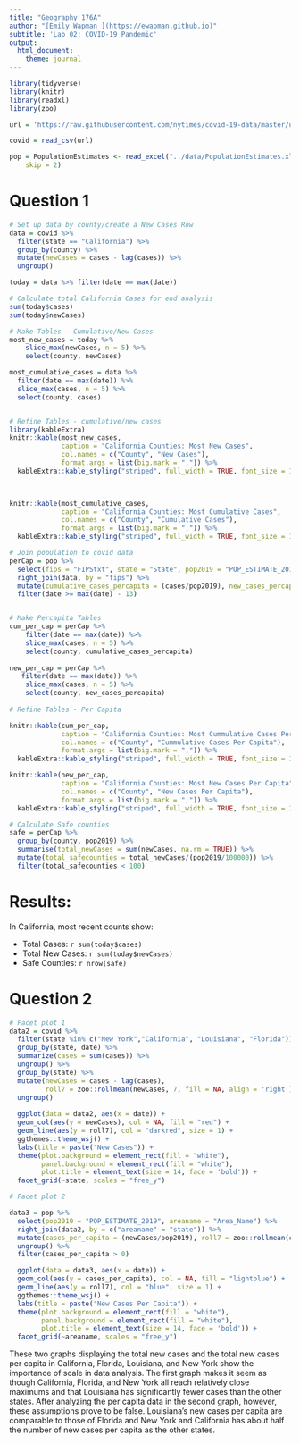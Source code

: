 ```yaml
---
title: "Geography 176A"
author: "[Emily Wapman ](https://ewapman.github.io)"
subtitle: 'Lab 02: COVID-19 Pandemic'
output:
  html_document:
    theme: journal
---
```


```r
library(tidyverse)
library(knitr)
library(readxl)
library(zoo)

url = 'https://raw.githubusercontent.com/nytimes/covid-19-data/master/us-counties.csv'

covid = read_csv(url)

pop = PopulationEstimates <- read_excel("../data/PopulationEstimates.xls", 
    skip = 2)


```
# Question 1
``` r
# Set up data by county/create a New Cases Row
data = covid %>%
  filter(state == "California") %>%
  group_by(county) %>%
  mutate(newCases = cases - lag(cases)) %>%
  ungroup()

today = data %>% filter(date == max(date))
```
``` r
# Calculate total California Cases for end analysis 
sum(today$cases)
sum(today$newCases)
```
``` r
# Make Tables - Cumulative/New Cases
most_new_cases = today %>% 
    slice_max(newCases, n = 5) %>%
    select(county, newCases)

most_cumulative_cases = data %>%
  filter(date == max(date)) %>%
  slice_max(cases, n = 5) %>%
  select(county, cases)


# Refine Tables - cumulative/new cases
library(kableExtra)
knitr::kable(most_new_cases,
             caption = "California Counties: Most New Cases", 
             col.names = c("County", "New Cases"), 
             format.args = list(big.mark = ",")) %>%
  kableExtra::kable_styling("striped", full_width = TRUE, font_size = 14)
  


knitr::kable(most_cumulative_cases,
             caption = "California Counties: Most Cumulative Cases",
             col.names = c("County", "Cumulative Cases"),
             format.args = list(big.mark = ",")) %>%
  kableExtra::kable_styling("striped", full_width = TRUE, font_size = 14)

# Join population to covid data
perCap = pop %>%
  select(fips = "FIPStxt", state = "State", pop2019 = "POP_ESTIMATE_2019") %>%
  right_join(data, by = "fips") %>%
  mutate(cumulative_cases_percapita = (cases/pop2019), new_cases_percapita = (newCases/pop2019)) %>%
  filter(date >= max(date) - 13)


# Make Percapita Tables
cum_per_cap = perCap %>%
    filter(date == max(date)) %>%
    slice_max(cases, n = 5) %>%
    select(county, cumulative_cases_percapita)
  
new_per_cap = perCap %>%
   filter(date == max(date)) %>%
    slice_max(cases, n = 5) %>%
    select(county, new_cases_percapita)
  
# Refine Tables - Per Capita 

knitr::kable(cum_per_cap,
             caption = "California Counties: Most Cummulative Cases Per Capita", 
             col.names = c("County", "Cummulative Cases Per Capita"), 
             format.args = list(big.mark = ",")) %>%
  kableExtra::kable_styling("striped", full_width = TRUE, font_size = 14)

knitr::kable(new_per_cap,
             caption = "California Counties: Most New Cases Per Capita",
             col.names = c("County", "New Cases Per Capita"),
             format.args = list(big.mark = ",")) %>%
  kableExtra::kable_styling("striped", full_width = TRUE, font_size = 14)

# Calculate Safe counties 
safe = perCap %>%
  group_by(county, pop2019) %>%
  summarise(total_newCases = sum(newCases, na.rm = TRUE)) %>% 
  mutate(total_safecounties = total_newCases/(pop2019/100000)) %>% 
  filter(total_safecounties < 100)

```
# Results:
In California, most recent counts show:

- Total Cases: `r sum(today$cases)` 
- Total New Cases: `r sum(today$newCases)` 
- Safe Counties: `r nrow(safe)`

# Question 2

```r

# Facet plot 1
data2 = covid %>%
  filter(state %in% c("New York","California", "Louisiana", "Florida")) %>%
  group_by(state, date) %>%
  summarize(cases = sum(cases)) %>% 
  ungroup() %>% 
  group_by(state) %>% 
  mutate(newCases = cases - lag(cases),
         roll7 = zoo::rollmean(newCases, 7, fill = NA, align = 'right')) %>%
  ungroup()
  
  ggplot(data = data2, aes(x = date)) +
  geom_col(aes(y = newCases), col = NA, fill = "red") +
  geom_line(aes(y = roll7), col = "darkred", size = 1) +
  ggthemes::theme_wsj() +
  labs(title = paste("New Cases")) +
  theme(plot.background = element_rect(fill = "white"),
        panel.background = element_rect(fill = "white"),
        plot.title = element_text(size = 14, face = 'bold')) +
  facet_grid(~state, scales = "free_y")

# Facet plot 2

data3 = pop %>%
  select(pop2019 = "POP_ESTIMATE_2019", areaname = "Area_Name") %>%
  right_join(data2, by = c("areaname" = "state")) %>%
  mutate(cases_per_capita = (newCases/pop2019), roll7 = zoo::rollmean(cases_per_capita, 7, fill = NA, align = 'right')) %>%
  ungroup() %>%
  filter(cases_per_capita > 0)

  ggplot(data = data3, aes(x = date)) +
  geom_col(aes(y = cases_per_capita), col = NA, fill = "lightblue") +
  geom_line(aes(y = roll7), col = "blue", size = 1) +
  ggthemes::theme_wsj() +
  labs(title = paste("New Cases Per Capita")) +
  theme(plot.background = element_rect(fill = "white"),
        panel.background = element_rect(fill = "white"),
        plot.title = element_text(size = 14, face = 'bold')) +
  facet_grid(~areaname, scales = "free_y")

```

These two graphs displaying the total new cases and the total new cases per capita in California, Florida, Louisiana, and New York show the importance of scale in data analysis. The first graph makes it seem as though California, Florida, and New York all reach relatively close maximums and that Louisiana has significantly fewer cases than the other states. After analyzing the per capita data in the second graph, however, these assumptions prove to be false. Louisiana's new cases per capita are comparable to those of Florida and New York and California has about half the number of new cases per capita as the other states. 

